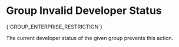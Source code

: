 # Group Invalid Developer Status

<Summary>{`GROUP_ENTERPRISE_RESTRICTION`}</Summary>

The current developer status of the given group prevents this action.
